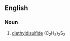 ==English==

===Noun===
{{en-noun|-}}

# {{label|en|obsolete|organic compound}} [[diethyl]][[disulfide]] (C<sub>2</sub>H<sub>5</sub>)<sub>2</sub>S<sub>2</sub>